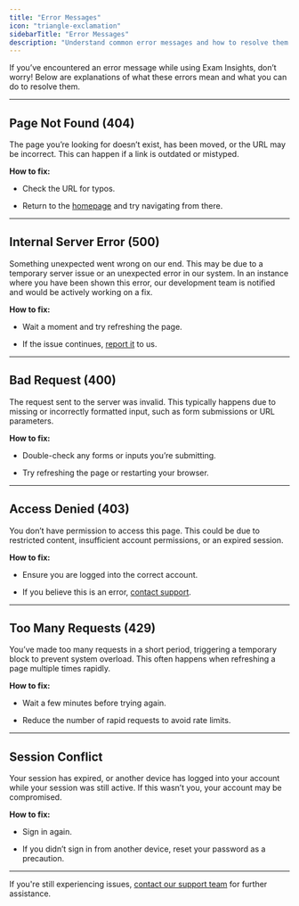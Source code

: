 ```yaml
---
title: "Error Messages"
icon: "triangle-exclamation"
sidebarTitle: "Error Messages"
description: "Understand common error messages and how to resolve them."
---
```


If you’ve encountered an error message while using Exam Insights, don’t worry! Below are explanations of what these errors mean and what you can do to resolve them.

***

## Page Not Found (404)

<Warning>
  The page you’re looking for doesn’t exist, has been moved, or the URL may be incorrect. This can happen if a link is outdated or mistyped.
</Warning>

**How to fix:**

* Check the URL for typos.

* Return to the [homepage](https://exam-insights.com/home/) and try navigating from there.

***

## Internal Server Error (500)

<Warning>
  Something unexpected went wrong on our end. This may be due to a temporary server issue or an unexpected error in our system. In an instance where you have been shown this error, our development team is notified and would be actively working on a fix.
</Warning>

**How to fix:**

* Wait a moment and try refreshing the page.

* If the issue continues, [report it](https://exam-insights.com/help-and-resources/) to us.

***

## Bad Request (400)

<Warning>
  The request sent to the server was invalid. This typically happens due to missing or incorrectly formatted input, such as form submissions or URL parameters.
</Warning>

**How to fix:**

* Double-check any forms or inputs you’re submitting.

* Try refreshing the page or restarting your browser.

***

## Access Denied (403)

<Warning>
  You don’t have permission to access this page. This could be due to restricted content, insufficient account permissions, or an expired session.
</Warning>

**How to fix:**

* Ensure you are logged into the correct account.

* If you believe this is an error, [contact support](https://exam-insights.com/help-and-resources/).

***

## Too Many Requests (429)

<Warning>
  You’ve made too many requests in a short period, triggering a temporary block to prevent system overload. This often happens when refreshing a page multiple times rapidly.
</Warning>

**How to fix:**

* Wait a few minutes before trying again.

* Reduce the number of rapid requests to avoid rate limits.

***

## Session Conflict

<Warning>
  Your session has expired, or another device has logged into your account while your session was still active. If this wasn’t you, your account may be compromised.
</Warning>

**How to fix:**

* Sign in again.

* If you didn’t sign in from another device, reset your password as a precaution.

***

If you're still experiencing issues, [contact our support team](https://exam-insights.com/help-and-resources/) for further assistance.